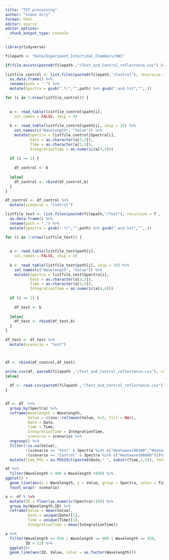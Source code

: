 ```yaml
---
title: "TXT_processing"
author: "Simon Oiry"
format: html
editor: source
editor_options: 
  chunk_output_type: console
---
```



```r
library(tidyverse)
```

```r
filepath <- "Data/Experiment_Intertidal_Chambers/HW1"

if(file.exists(paste0(filepath ,"/Test_and_Control_reflectance.csv") )== F){
  
listfile_control <- list.files(paste0(filepath,"/Control"), recursive = T , full.names = T) %>% 
  as.data.frame() %>% 
  rename(path = ".") %>% 
  mutate(Spectra = gsub(".*/","",path) %>% gsub(".asd.txt","",.))

for (i in 1:nrow(listfile_control)) {
  
  
  a <- read_table(listfile_control$path[i], 
    col_names = FALSE, skip = 4)
  
  b <- read_table(listfile_control$path[i], skip = 35) %>% 
    set_names(c("Wavelength", "Value")) %>% 
    mutate(Spectra = listfile_control$Spectra[i],
           Date = as.character(a[3,3]),
           Time = as.character(a[3,5]),
           IntegrationTime = as.numeric(a[4,4]))
  
  if (i == 1) {
    
    df_control <- b
    
  }else{
    df_control <- rbind(df_control,b)
  }
}

df_control <- df_control %>% 
  mutate(scenario = "Control")

listfile_test <- list.files(paste0(filepath,"/Test"), recursive = T , full.names = T) %>% 
  as.data.frame() %>% 
  rename(path = ".") %>% 
  mutate(Spectra = gsub(".*/","",path) %>% gsub(".asd.txt","",.))

for (i in 1:nrow(listfile_test)) {
  
  
  a <- read_table(listfile_test$path[i], 
    col_names = FALSE, skip = 4)
  
  b <- read_table(listfile_test$path[i], skip = 35) %>% 
    set_names(c("Wavelength", "Value")) %>% 
    mutate(Spectra = listfile_test$Spectra[i],
           Date = as.character(a[3,3]),
           Time = as.character(a[3,5]),
           IntegrationTime = as.numeric(a[4,4]))
  
  if (i == 1) {
    
    df_test <- b
    
  }else{
    df_test <- rbind(df_test,b)
  }
}

df_test <- df_test %>% 
  mutate(scenario = "test")



df <- rbind(df_control,df_test)

write.csv(df, paste0(filepath ,"/Test_and_Control_reflectance.csv"), row.names = F)
}else{
  
  df <- read.csv(paste0(filepath ,"/Test_and_Control_reflectance.csv"))
}


df <- df  %>%  
  group_by(Spectra) %>% 
  reframe(Wavelength = Wavelength,
          Value = c(zoo::rollmean(Value, k=5, fill = NA)),
          Date = Date,
          Time = Time,
          IntegrationTime = IntegrationTime,
          scenario = scenario) %>% 
  ungroup() %>% 
  filter(!is.na(Value), 
         !(scenario == "test" & Spectra %in% c("Heatwave100100","Heatwave100108")),
         !(scenario == "Control" & Spectra %in% c("Heatwave100089")))%>% 
  mutate(Time_POS = as.POSIXct(paste0(Date," ", substr(Time,1,5)), format = "%d/%m/%Y %H:%M"))
```

```r

df %>% 
  filter(Wavelength > 400 & Wavelength <950) %>% 
ggplot() +
  geom_line(aes(x = Wavelength, y = Value, group = Spectra, color = Time_POS))+
  facet_wrap(~ scenario)


```











```r


a <- df % %>% 
  mutate(ID = floor(as.numeric(Spectra)/10)) %>% 
  group_by(Wavelength,ID) %>% 
  reframe(Value = mean(Value),
          Date = unique(Date)[1],
          Time = unique(Time)[1],
          IntegrationTime = mean(IntegrationTime))

```

```r

a %>% 
  filter(Wavelength == 650 | Wavelength == 900 | Wavelength == 450,
         ID > 12) %>% 
  ggplot()+
  geom_line(aes(ID, Value, color = as.factor(Wavelength)))

```


